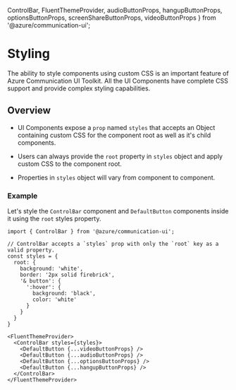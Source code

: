   ControlBar,
  FluentThemeProvider,
  audioButtonProps,
  hangupButtonProps,
  optionsButtonProps,
  screenShareButtonProps,
  videoButtonProps
} from '@azure/communication-ui';

<Meta title="Styling" />

# Styling

The ability to style components using custom CSS is an important feature of Azure Communication UI Toolkit.
All the UI Components have complete CSS support and provide complex styling capabilities.

## Overview

- UI Components expose a `prop` named `styles` that accepts an Object containing custom CSS for the component root as well as it's child components.

- Users can always provide the `root` property in `styles` object and apply custom CSS to the component root.

- Properties in `styles` object will vary from component to component.

### Example

Let's style the `ControlBar` component and `DefaultButton` components inside it using the `root` styles property.

```tsx
import { ControlBar } from '@azure/communication-ui';

// ControlBar accepts a `styles` prop with only the `root` key as a valid property.
const styles = {
  root: {
    background: 'white',
    border: '2px solid firebrick',
    '& button': {
      ':hover': {
        background: 'black',
        color: 'white'
      }
    }
  }
}

<FluentThemeProvider>
  <ControlBar styles={styles}>
    <DefaultButton {...videoButtonProps} />
    <DefaultButton {...audioButtonProps} />
    <DefaultButton {...optionsButtonProps} />
    <DefaultButton {...hangupButtonProps} />
  </ControlBar>
</FluentThemeProvider>
```

<Canvas withSource="none">
  <FluentThemeProvider>
    <ControlBar
      styles={{
        root: {
          background: 'white',
          border: '2px solid firebrick',
          '& button': {
            ':hover': {
              background: 'black',
              color: 'white'
            }
          }
        }
      }}
    >
      <DefaultButton {...videoButtonProps} />
      <DefaultButton {...audioButtonProps} />
      <DefaultButton {...optionsButtonProps} />
      <DefaultButton {...hangupButtonProps} />
    </ControlBar>
  </FluentThemeProvider>
</Canvas>
